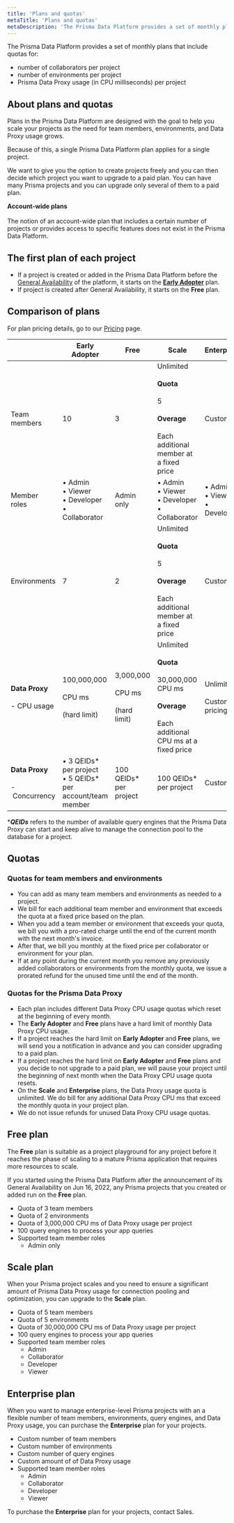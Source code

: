 ```yaml
---
title: 'Plans and quotas'
metaTitle: 'Plans and quotas'
metaDescription: 'The Prisma Data Platform provides a set of monthly plans that include quotas for the number of collaborators and environments per project, as well as a quota for the usage of the Prisma Data Proxy (in CPU milliseconds).'
---
```


<TopBlock>

The Prisma Data Platform provides a set of monthly plans that include quotas for:

- number of collaborators per project
- number of environments per project
- Prisma Data Proxy usage (in CPU milliseconds) per project

</TopBlock>

## About plans and quotas

Plans in the Prisma Data Platform are designed with the goal to help you scale your projects as the need for team members, environments, and Data Proxy usage grows.

Because of this, a single Prisma Data Platform plan applies for a single project.

We want to give you the option to create projects freely and you can then decide which project you want to upgrade to a paid plan. You can have many Prisma projects and you can upgrade only several of them to a paid plan.

<Admonition>

**Account-wide plans**<br /><br />
The notion of an account-wide plan that includes a certain number of projects or provides access to specific features does not exist in the Prisma Data Platform.<br />

</Admonition>

## The first plan of each project

- If a project is created or added in the Prisma Data Platform before the [General Availability](/about/prisma/platform-releases#maturity-levels) of the platform, it starts on the [**Early Adopter**](/concepts/data-platform/billing/early-adopter-plan) plan.
- If project is created after General Availability, it starts on the **Free** plan.

## Comparison of plans

For plan pricing details, go to our [Pricing](https://cloud.prisma.io/pricing) page.

|                                               | **Early Adopter**                                                | **Free**                                                 | **Scale**                                                                                                                                                                 | **Enterprise**                               |
| --------------------------------------------- | ---------------------------------------------------------------- | -------------------------------------------------------- | ------------------------------------------------------------------------------------------------------------------------------------------------------------------------- | -------------------------------------------- |
| Team members                                  | 10                                                               | 3                                                        | Unlimited<br /><br /> <strong>Quota</strong><br /><br />5 <br /><br /><strong>Overage</strong><br /><br />Each additional member at a fixed price                         | Custom                                       |
| Member roles                                  | • Admin<br />• Viewer<br />• Developer<br />• Collaborator       | Admin only                                               | • Admin<br />• Viewer<br />• Developer<br />• Collaborator                                                                                                                | • Admin<br />• Viewer<br />• Developer<br /> |
| Environments                                  | 7                                                                | 2                                                        | Unlimited<br /><br /> <strong>Quota</strong><br /><br />5 <br /><br /><strong>Overage</strong><br /><br />Each additional member at a fixed price                         | Custom                                       |
| **Data Proxy**<br /><br /> - CPU usage        | 100,000,000<br /><br />CPU&nbsp;ms<br /><br />(hard limit)       | 3,000,000<br /><br />CPU&nbsp;ms<br /><br />(hard limit) | Unlimited<br /><br /><strong>Quota</strong><br /><br />30,000,000 CPU&nbsp;ms<br /><br /><strong>Overage</strong><br /><br />Each additional CPU&nbsp;ms at a fixed price | Unlimited<br /><br />Custom pricing          |
| **Data Proxy**<br /><br /> -&nbsp;Concurrency | • 3 QEIDs\* per project<br />• 5 QEIDs\* per account/team member | 100 QEIDs\* per project                                  | 100 QEIDs\* per project                                                                                                                                                   | Custom                                       |

<Admonition type="warning">

\*_**QEIDs**_ refers to the number of available query engines that the Prisma Data Proxy can start and keep alive to manage the connection pool to the database for a project.

</Admonition>

## Quotas

### Quotas for team members and environments

- You can add as many team members and environments as needed to a project.
- We bill for each additional team member and environment that exceeds the quota at a fixed price based on the plan.
- When you add a team member or environment that exceeds your quota, we bill you with a pro-rated charge until the end of the current month with the next month's invoice.
- After that, we bill you monthly at the fixed price per collaborator or environment for your plan.
- If at any point during the current month you remove any previously added collaborators or environments from the monthly quota, we issue a prorated refund for the unused time until the end of the month.

### Quotas for the Prisma Data Proxy

- Each plan includes different Data Proxy CPU usage quotas which reset at the beginning of every month.
- The **Early Adopter** and **Free** plans have a hard limit of monthly Data Proxy CPU usage.
- If a project reaches the hard limit on **Early Adopter** and **Free** plans, we will send you a notification in advance and you can consider upgrading to a paid plan.
- If a project reaches the hard limit on **Early Adopter** and **Free** plans and you decide to not upgrade to a paid plan, we will pause your project until the beginning of next month when the Data Proxy CPU usage quota resets.
- On the **Scale** and **Enterprise** plans, the Data Proxy usage quota is unlimited. We do bill for any additional Data Proxy CPU ms that exceed the monthly quota in your project plan.
- We do not issue refunds for unused Data Proxy CPU usage quotas.

## <strong>Free</strong> plan

The **Free** plan is suitable as a project playground for any project before it reaches the phase of scaling to a mature Prisma application that requires more resources to scale.

If you started using the Prisma Data Platform after the announcement of its General Availability on Jun 16, 2022, any Prisma projects that you created or added run on the **Free** plan.

- Quota of 3 team members
- Quota of 2 environments
- Quota of 3,000,000 CPU ms of Data Proxy usage per project
- 100 query engines to process your app queries
- Supported team member roles
  - Admin only

## <strong>Scale</strong> plan

When your Prisma project scales and you need to ensure a significant amount of Prisma Data Proxy usage for connection pooling and optimization, you can upgrade to the **Scale** plan.

- Quota of 5 team members
- Quota of 5 environments
- Quota of 30,000,000 CPU ms of Data Proxy usage per project
- 100 query engines to process your app queries
- Supported team member roles
  - Admin
  - Collaborator
  - Developer
  - Viewer

## <strong>Enterprise</strong> plan

When you want to manage enterprise-level Prisma projects with an a flexible number of team members, environments, query engines, and Data Proxy usage, you can purchase the **Enterprise** plan for your projects.

- Custom number of team members
- Custom number of environments
- Custom number of query engines
- Custom amount of of Data Proxy usage
- Supported team member roles
  - Admin
  - Collaborator
  - Developer
  - Viewer

<Tip>

To purchase the **Enterprise** plan for your projects, contact Sales.

</Tip>
